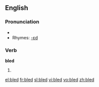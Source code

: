 ==English==

===Pronunciation===
*{{IPA|/ˈbled/}}
*Rhymes: [[Rhymes:English:-ɛd|-ɛd]]

===Verb===
'''bled'''

# {{past of|[[bleed]]}}

[[el:bled]]
[[fr:bled]]
[[sl:bled]]
[[vi:bled]]
[[vo:bled]]
[[zh:bled]]